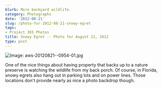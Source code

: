 ```yaml
---
blurb: More backyard wildlife.
category: Photographs
date: '2012-08-21'
slug: /photo-for-2012-08-21-snowy-egret
tags:
- Project 365 Photos
title: Snowy Egret -- Photo for August 21, 2012
type: post
---
```



![Image: aws-20120821--0954-01.jpg](/aws-20120821--0954-01.jpg)

One of the nice things about having property that backs up to a nature preserve is watching the wildlife from my back porch. Of course, in Florida, snowy egrets also hang out in parking lots and on power lines. Those locations don't provide nearly as nice a photo backdrop though.